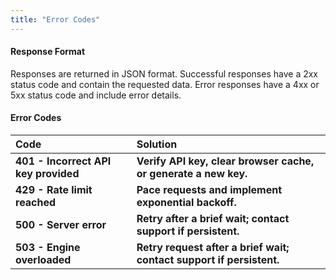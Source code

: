 ```yaml
---
title: "Error Codes"
---
```


#### **Response Format**

Responses are returned in JSON format. Successful responses have a 2xx status code and contain the requested data. Error responses have a 4xx or 5xx status code and include error details.

#### **Error Codes**

| **Code**                             | **Solution**                                                         |
| :----------------------------------- | :------------------------------------------------------------------- |
| **401 - Incorrect API key provided** | **Verify API key, clear browser cache, or generate a new key.**      |
| **429 - Rate limit reached**         | **Pace requests and implement exponential backoff.**                 |
| **500 - Server error**               | **Retry after a brief wait; contact support if persistent.**         |
| **503 - Engine overloaded**          | **Retry request after a brief wait; contact support if persistent.** |